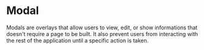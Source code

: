 
<Meta title="Components/Overlays/Modal" />

# Modal

Modals are overlays that allow users to view, edit, or show informations that
doesn't require a page to be built. It also prevent users from interacting with
the rest of the application until a specific action is taken.
